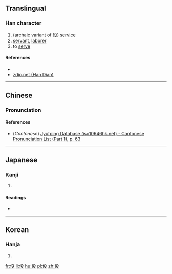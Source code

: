==Translingual==

===Han character===
{{Han char|rn=9|rad=人|as=04|sn=6|four=|canj=人竹弓水 (OHNE)|ids=⿰[[亻]][[殳]]}}

# (archaic variant of [[役]]) [[service]]
# [[servant]], [[laborer]]
# to [[serve]]

====References====
* {{Han ref|kx=0095.120|dkj=00429|dj=0201.120|hdz=10125.040|uh=4F07|ud=20231}}
*[http://www.zdic.net/zd/zi/ZdicE4ZdicBCZdic87.htm zdic.net (Han Dian)]

----

==Chinese==
{{zh-hanzi-box|[[伇]]}}

===Pronunciation===
{{zh-pron
|m=yì
|c=jik6
|mc=
|oc=
|ma=
|cat=n,v
}}

====References====
*(''Cantonese'') [http://www.iso10646hk.net/jp/document/download.jsp Jyutping Database (iso10646hk.net) - Cantonese Pronunciation List (Part 1), p. 63]

----

==Japanese==

===Kanji===
{{ja-kanji|grade=|rs=人04}}

# {{defn|lang=ja|sort=人04}}

====Readings====
* {{ja-readings|on=[[えき]] (eki), [[やく]] (yaku)|kun=}}

----

==Korean==

===Hanja===
{{ko-hanja|hangeul=역|rv=yeok|mr=yŏk}}

# {{defn|lang=ko|sort=人04}}

[[fr:伇]]
[[li:伇]]
[[hu:伇]]
[[pl:伇]]
[[zh:伇]]